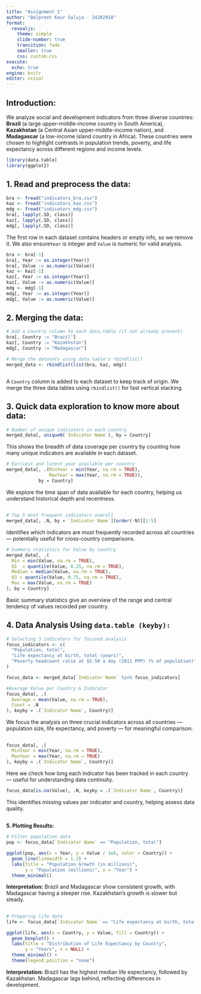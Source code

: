 ```yaml
---
title: "Assignment 1"
author: "Balpreet Kaur Saluja - 24202918"
format: 
  revealjs:
    theme: simple
    slide-number: true
    transition: fade
    smaller: true
    css: custom.css
execute: 
  echo: true
engine: knitr
editor: visual
---
```


## Introduction:

We analyze social and development indicators from three diverse countries: **Brazil** (a large upper-middle-income country in South America), **Kazakhstan** (a Central Asian upper-middle-income nation), and **Madagascar** (a low-income island country in Africa). These countries were chosen to highlight contrasts in population trends, poverty, and life expectancy across different regions and income levels.

```r
library(data.table)
library(ggplot2)
```

## 1. Read and preprocess the data:

```r
bra <- fread("indicators_bra.csv")
kaz <- fread("indicators_kaz.csv")
mdg <- fread("indicators_mdg.csv")
bra[, lapply(.SD, class)]
kaz[, lapply(.SD, class)]
mdg[, lapply(.SD, class)]
```

The first row in each dataset contains headers or empty info, so we remove it. We also ensure`Year` is integer and `Value` is numeric for valid analysis.

```r
bra <- bra[-1]
bra[, Year := as.integer(Year)]
bra[, Value := as.numeric(Value)]
kaz <- kaz[-1]
kaz[, Year := as.integer(Year)]
kaz[, Value := as.numeric(Value)]
mdg <- mdg[-1]
mdg[, Year := as.integer(Year)]
mdg[, Value := as.numeric(Value)]
```

## 2. Merging the data:

```r
# Add a Country column to each data.table (if not already present)
bra[, Country := "Brazil"]
kaz[, Country := "Kazakhstan"]
mdg[, Country := "Madagascar"]

# Merge the datasets using data.table's rbindlist()
merged_data <- rbindlist(list(bra, kaz, mdg))



```

A `Country` column is added to each dataset to keep track of origin. We merge the three data.tables using `rbindlist()` for fast vertical stacking.

## 3. Quick data exploration to know more about data:

```r
# Number of unique indicators in each country
merged_data[, uniqueN(`Indicator Name`), by = Country]
```

This shows the breadth of data coverage per country by counting how many unique indicators are available in each dataset.

```r
# Earliest and latest year available per country
merged_data[, .(MinYear = min(Year, na.rm = TRUE),
                MaxYear = max(Year, na.rm = TRUE)), 
            by = Country]
```

We explore the time span of data available for each country, helping us understand historical depth and recentness.

## 

```r
# Top 5 most frequent indicators overall
merged_data[, .N, by = `Indicator Name`][order(-N)][1:5]
```

Identifies which indicators are most frequently recorded across all countries — potentially useful for cross-country comparisons.

```r
# Summary statistics for Value by country
merged_data[, .(
  Min = min(Value, na.rm = TRUE),
  Q1  = quantile(Value, 0.25, na.rm = TRUE),
  Median = median(Value, na.rm = TRUE),
  Q3 = quantile(Value, 0.75, na.rm = TRUE),
  Max = max(Value, na.rm = TRUE)
), by = Country]

```

Basic summary statistics give an overview of the range and central tendency of values recorded per country.

## 4. Data Analysis Using `data.table (keyby):`

```r
# Selecting 3 indicators for focused analysis
focus_indicators <- c(
  "Population, total",
  "Life expectancy at birth, total (years)",
  "Poverty headcount ratio at $5.50 a day (2011 PPP) (% of population)"
)

focus_data <- merged_data[`Indicator Name` %in% focus_indicators]

#Average Value per Country & Indicator
focus_data[, .(
  Average = mean(Value, na.rm = TRUE),
  Count = .N
), keyby = .(`Indicator Name`, Country)]
```

We focus the analysis on three crucial indicators across all countries — population size, life expectancy, and poverty — for meaningful comparison.

## 

```r
focus_data[, .(
  MinYear = min(Year, na.rm = TRUE),
  MaxYear = max(Year, na.rm = TRUE)
), keyby = .(`Indicator Name`, Country)]

```

Here we check how long each indicator has been tracked in each country — useful for understanding data continuity.

```r
focus_data[is.na(Value), .N, keyby = .(`Indicator Name`, Country)]

```

This identifies missing values per indicator and country, helping assess data quality.

## 

**5. Plotting Results:**

```r
# Filter population data
pop <- focus_data[`Indicator Name` == "Population, total"]

ggplot(pop, aes(x = Year, y = Value / 1e6, color = Country)) +
  geom_line(linewidth = 1.2) +
  labs(title = "Population Growth (in millions)", 
       y = "Population (millions)", x = "Year") +
  theme_minimal()


```

**Interpretation:** Brazil and Madagascar show consistent growth, with Madagascar having a steeper rise. Kazakhstan's growth is slower but steady.

## 

```r
# Preparing life data
life <- focus_data[`Indicator Name` == "Life expectancy at birth, total (years)"]

ggplot(life, aes(x = Country, y = Value, fill = Country)) +
  geom_boxplot() +
  labs(title = "Distribution of Life Expectancy by Country",
       y = "Years", x = NULL) +
  theme_minimal() +
  theme(legend.position = "none")

```

**Interpretation:** Brazil has the highest median life expectancy, followed by Kazakhstan. Madagascar lags behind, reflecting differences in development.
